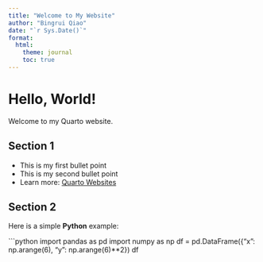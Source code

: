 ```yaml
---
title: "Welcome to My Website"
author: "Bingrui Qiao"
date: "`r Sys.Date()`"
format:
  html:
    theme: journal
    toc: true
---
```


# Hello, World!
Welcome to my Quarto website.

## Section 1
- This is my first bullet point
- This is my second bullet point
- Learn more: [Quarto Websites](https://quarto.org/docs/websites/)

## Section 2
Here is a simple **Python** example:

```python
import pandas as pd
import numpy as np
df = pd.DataFrame({"x": np.arange(6), "y": np.arange(6)**2})
df
